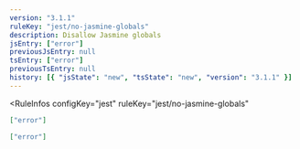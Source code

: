```yaml
---
version: "3.1.1"
ruleKey: "jest/no-jasmine-globals"
description: Disallow Jasmine globals
jsEntry: ["error"]
previousJsEntry: null
tsEntry: ["error"]
previousTsEntry: null
history: [{ "jsState": "new", "tsState": "new", "version": "3.1.1" }]
---
```


<RuleInfos 
  configKey="jest" 
  ruleKey="jest/no-jasmine-globals" 
>

```json
["error"]
```

```json
["error"]
```

</RuleInfos>
